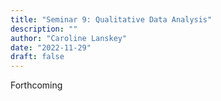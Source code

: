 ```yaml
---
title: "Seminar 9: Qualitative Data Analysis"
description: ""
author: "Caroline Lanskey"
date: "2022-11-29"
draft: false
---
```


Forthcoming